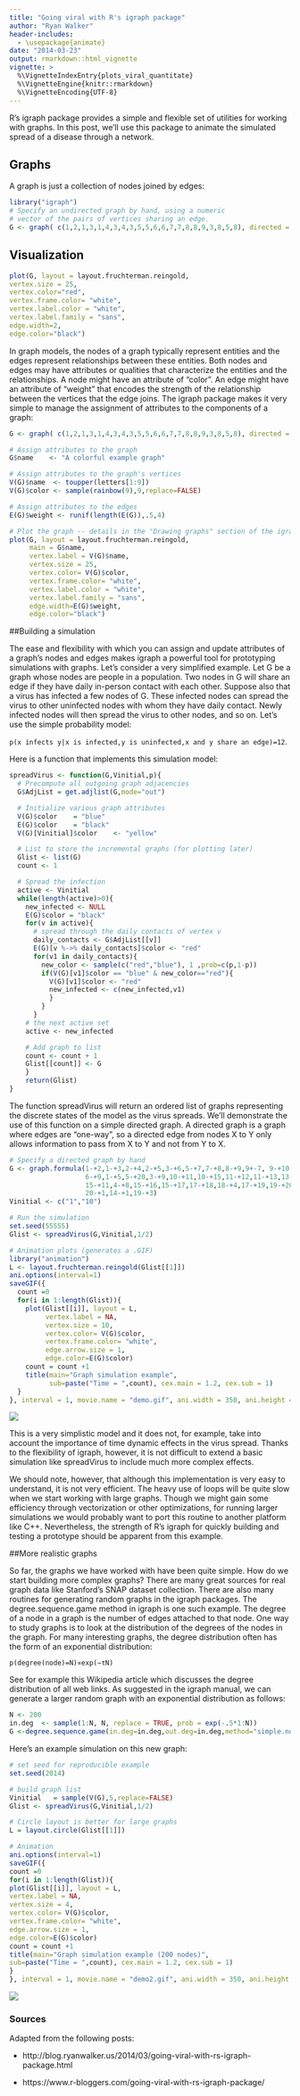 ```yaml
---
title: "Going viral with R's igraph package"
author: "Ryan Walker"
header-includes:
  - \usepackage{animate}
date: "2014-03-23"
output: rmarkdown::html_vignette
vignette: >
  %\VignetteIndexEntry{plots_viral_quantitate}
  %\VignetteEngine{knitr::rmarkdown}
  %\VignetteEncoding{UTF-8}
---
```


R's igraph package provides a simple and flexible set of utilities for working with graphs.  In this post, we'll use this package to animate the simulated spread of a disease through a network.

## Graphs

A graph is just a collection of nodes joined by edges:

```r
library("igraph")
# Specify an undirected graph by hand, using a numeric
# vector of the pairs of vertices sharing an edge.
G <- graph( c(1,2,1,3,1,4,3,4,3,5,5,6,6,7,7,8,8,9,3,8,5,8), directed = FALSE )
```

## Visualization
```r
plot(G, layout = layout.fruchterman.reingold,
vertex.size = 25,
vertex.color="red",
vertex.frame.color= "white",
vertex.label.color = "white",
vertex.label.family = "sans",
edge.width=2,
edge.color="black")
```

In graph models, the nodes of a graph typically represent entities and the edges represent relationships between these entities. Both nodes and edges may have attributes or qualities that characterize the entities and the relationships. A node might have an attribute of "color". An edge might have an attribute of "weight" that encodes the strength of the relationship between the vertices that the edge joins. The igraph package makes it very simple to manage the assignment of attributes to the components of a graph:

```r
G <- graph( c(1,2,1,3,1,4,3,4,3,5,5,6,6,7,7,8,8,9,3,8,5,8), directed = FALSE )

# Assign attributes to the graph
G$name    <- "A colorful example graph"

# Assign attributes to the graph's vertices
V(G)$name  <- toupper(letters[1:9])
V(G)$color <- sample(rainbow(9),9,replace=FALSE)

# Assign attributes to the edges
E(G)$weight <- runif(length(E(G)),.5,4)

# Plot the graph -- details in the "Drawing graphs" section of the igraph manual
plot(G, layout = layout.fruchterman.reingold,
     main = G$name,
     vertex.label = V(G)$name,
     vertex.size = 25,
     vertex.color= V(G)$color,
     vertex.frame.color= "white",
     vertex.label.color = "white",
     vertex.label.family = "sans",
     edge.width=E(G)$weight,
     edge.color="black")
```

##Building a simulation

The ease and flexibility with which you can assign and update attributes of a graph's nodes and edges makes igraph a powerful tool for prototyping simulations with graphs. Let's consider a very simplified example. Let G be a graph whose nodes are people in a population. Two nodes in G will share an edge if they have daily in-person contact with each other. Suppose also that a virus has infected a few nodes of G. These infected nodes can spread the virus to other uninfected nodes with whom they have daily contact. Newly infected nodes will then spread the virus to other nodes, and so on. Let's use the simple probability model:

`p(x infects y|x is infected,y is uninfected,x and y share an edge)=12`.

Here is a function that implements this simulation model:

```r
spreadVirus <- function(G,Vinitial,p){
  # Precompute all outgoing graph adjacencies
  G$AdjList = get.adjlist(G,mode="out")

  # Initialize various graph attributes
  V(G)$color    = "blue"
  E(G)$color    = "black"
  V(G)[Vinitial]$color    <- "yellow"

  # List to store the incremental graphs (for plotting later)
  Glist <- list(G)
  count <- 1

  # Spread the infection
  active <- Vinitial
  while(length(active)>0){
    new_infected <- NULL
    E(G)$color = "black"
    for(v in active){
      # spread through the daily contacts of vertex v
      daily_contacts <- G$AdjList[[v]]
      E(G)[v %->% daily_contacts]$color <- "red"
      for(v1 in daily_contacts){
        new_color <- sample(c("red","blue"), 1 ,prob=c(p,1-p))
        if(V(G)[v1]$color == "blue" & new_color=="red"){
          V(G)[v1]$color <- "red"
          new_infected <- c(new_infected,v1)
          }
        }
      }
    # the next active set
    active <- new_infected

    # Add graph to list
    count <- count + 1
    Glist[[count]] <- G
    }
    return(Glist)
}
```

The function spreadVirus will return an ordered list of graphs representing the discrete states of the model as the virus spreads. We'll demonstrate the use of this function on a simple directed graph. A directed graph is a graph where edges are "one-way", so a directed edge from nodes X to Y only allows information to pass from X to Y and not from Y to X.

```r
# Specify a directed graph by hand
G <- graph.formula(1-+2,1-+3,2-+4,2-+5,3-+6,5-+7,7-+8,8-+9,9+-7, 9-+10,
                   6-+9,1-+5,5-+20,3-+9,10-+11,10-+15,11-+12,11-+13,13-+14, 14-+15,
                   15-+11,4-+8,15-+16,15-+17,17-+18,18-+4,17-+19,19-+20,
                   20-+1,14-+1,19-+3)
Vinitial <- c("1","10")

# Run the simulation
set.seed(55555)
Glist <- spreadVirus(G,Vinitial,1/2)

# Animation plots (generates a .GIF)
library("animation")
L <- layout.fruchterman.reingold(Glist[[1]])
ani.options(interval=1)
saveGIF({
  count =0
  for(i in 1:length(Glist)){
    plot(Glist[[i]], layout = L,
         vertex.label = NA,
         vertex.size = 10,
         vertex.color= V(G)$color,
         vertex.frame.color= "white",
         edge.arrow.size = 1,
         edge.color=E(G)$color)
    count = count +1
    title(main="Graph simulation example",
          sub=paste("Time = ",count), cex.main = 1.2, cex.sub = 1)
  }
}, interval = 1, movie.name = "demo.gif", ani.width = 350, ani.height = 350)
```

![](demo.gif)

This is a very simplistic model and it does not, for example, take into account the importance of time dynamic effects in the virus spread. Thanks to the flexibility of igraph, however, it is not difficult to extend a basic simulation like spreadVirus to include much more complex effects.

We should note, however, that although this implementation is very easy to understand, it is not very efficient. The heavy use of loops will be quite slow when we start working with large graphs. Though we might gain some efficiency through vectorization or other optimizations, for running larger simulations we would probably want to port this routine to another platform like C++. Nevertheless, the strength of R's igraph for quickly building and testing a prototype should be apparent from this example.

##More realistic graphs

So far, the graphs we have worked with have been quite simple. How do we start building more complex graphs? There are many great sources for real graph data like Stanford's SNAP dataset collection. There are also many routines for generating random graphs in the igraph packages. The degree.sequence.game method in igraph is one such example. The degree of a node in a graph is the number of edges attached to that node. One way to study graphs is to look at the distribution of the degrees of the nodes in the graph. For many interesting graphs, the degree distribution often has the form of an exponential distribution:

`p(degree(node)=N)∝exp(−τN)`

See for example this Wikipedia article which discusses the degree distribution of all web links. As suggested in the igraph manual, we can generate a larger random graph with an exponential distribution as follows:

```r
N <- 200
in.deg  <- sample(1:N, N, replace = TRUE, prob = exp(-.5*1:N))
G <-degree.sequence.game(in.deg=in.deg,out.deg=in.deg,method="simple.no.multiple")
```

Here's an example simulation on this new graph:

```r
# set seed for reproducible example
set.seed(2014)

# build graph list
Vinitial   = sample(V(G),5,replace=FALSE)
Glist <- spreadVirus(G,Vinitial,1/2)

# Circle layout is better for large graphs
L = layout.circle(Glist[[1]])

# Animation
ani.options(interval=1)
saveGIF({
count =0
for(i in 1:length(Glist)){
plot(Glist[[i]], layout = L,
vertex.label = NA,
vertex.size = 4,
vertex.color= V(G)$color,
vertex.frame.color= "white",
edge.arrow.size = 1,
edge.color=E(G)$color)
count = count +1
title(main="Graph simulation example (200 nodes)",
sub=paste("Time = ",count), cex.main = 1.2, cex.sub = 1)
}
}, interval = 1, movie.name = "demo2.gif", ani.width = 350, ani.height = 350)
```

![](demo2.gif)


### Sources

Adapted from the following posts:

* http://blog.ryanwalker.us/2014/03/going-viral-with-rs-igraph-package.html

* https://www.r-bloggers.com/going-viral-with-rs-igraph-package/
